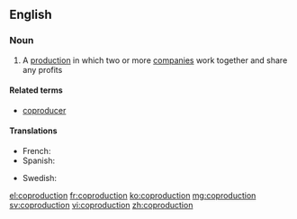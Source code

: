 ==English==

===Noun===
{{wikipedia}}
{{en-noun}}

# A [[production]] in which two or more [[company|companies]] work together and share any profits

====Related terms====
* [[coproducer]]

====Translations====
{{trans-top|coproduction}}
* French: {{t+|fr|coproduction|f}}
* Spanish: {{t-|es|coproducción|f}}
{{trans-mid}}
* Swedish: {{t-|sv|samprodukion|c}}
{{trans-bottom}}

[[el:coproduction]]
[[fr:coproduction]]
[[ko:coproduction]]
[[mg:coproduction]]
[[sv:coproduction]]
[[vi:coproduction]]
[[zh:coproduction]]
